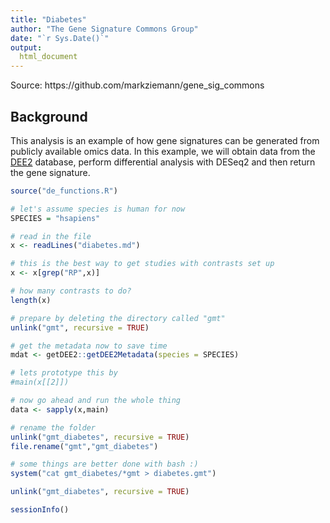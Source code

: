 ```yaml
---
title: "Diabetes"
author: "The Gene Signature Commons Group"
date: "`r Sys.Date()`"
output:
  html_document
---
```

Source: https://github.com/markziemann/gene_sig_commons

## Background

This analysis is an example of how gene signatures can be generated from publicly available omics data.
In this example, we will obtain data from the [DEE2](http://dee2.io) database, perform differential analysis with DESeq2 and then return the gene signature. 

```r
source("de_functions.R")
```


```r
# let's assume species is human for now
SPECIES = "hsapiens"

# read in the file
x <- readLines("diabetes.md")

# this is the best way to get studies with contrasts set up
x <- x[grep("RP",x)]

# how many contrasts to do?
length(x)

# prepare by deleting the directory called "gmt"
unlink("gmt", recursive = TRUE)

# get the metadata now to save time
mdat <- getDEE2::getDEE2Metadata(species = SPECIES)

# lets prototype this by 
#main(x[[2]])

# now go ahead and run the whole thing
data <- sapply(x,main)

# rename the folder
unlink("gmt_diabetes", recursive = TRUE)
file.rename("gmt","gmt_diabetes")

# some things are better done with bash :)
system("cat gmt_diabetes/*gmt > diabetes.gmt")

unlink("gmt_diabetes", recursive = TRUE)

```
```r
sessionInfo()
```
